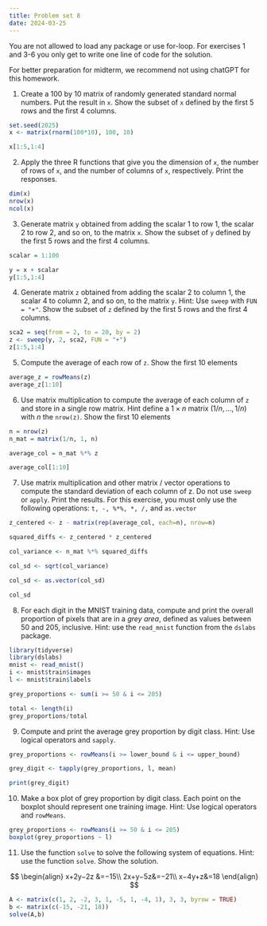 ```yaml
---
title: Problem set 8
date: 2024-03-25
---
```


You are not allowed to load any package or use for-loop. For exercises 1 and 3-6 you only get to write one line of code for the solution.

For better preparation for midterm, we recommend not using chatGPT for this homework.

1. Create a 100 by 10 matrix of randomly generated standard normal numbers. Put the result in `x`. Show the subset of `x` defined by the first 5 rows and the first 4 columns.

```r
set.seed(2025)
x <- matrix(rnorm(100*10), 100, 10)

x[1:5,1:4]
```

2. Apply the three R functions that give you the dimension of `x`, the number of rows of `x`, and the number of columns of `x`, respectively. Print the responses.

```r
dim(x)
nrow(x)
ncol(x)
```

3. Generate matrix `y` obtained from adding the scalar 1 to row 1, the scalar 2 to row 2, and so on, to the matrix `x`. Show the subset of `y` defined by the first 5 rows and the first 4 columns.

```r
scalar = 1:100

y = x + scalar
y[1:5,1:4]
```

4. Generate matrix `z` obtained from adding the scalar 2 to column 1, the scalar 4 to column 2, and so on, to the matrix `y`. Hint: Use `sweep` with `FUN = "+"`. Show the subset of `z` defined by the first 5 rows and the first 4 columns.

```r
sca2 = seq(from = 2, to = 20, by = 2)
z <- sweep(y, 2, sca2, FUN = "+")
z[1:5,1:4]
```

5. Compute the average of each row of `z`. Show the first 10 elements

```r
average_z = rowMeans(z)
average_z[1:10]
```

6. Use matrix multiplication to compute the average of each column of `z` and store in a single row matrix. Hint define a $1\times n$ matrix $(1/n, \dots, 1/n)$ with $n$ the `nrow(z)`. Show the first 10 elements

```r
n = nrow(z)
n_mat = matrix(1/n, 1, n)

average_col = n_mat %*% z

average_col[1:10]
```

7. Use matrix multiplication and other matrix / vector operations to compute the standard deviation of each column of z. Do not use `sweep` or `apply`. Print the results. For this exercise, you must only use the following operations: `t, -, %*%, *, /,` and `as.vector`

```r
z_centered <- z - matrix(rep(average_col, each=n), nrow=n)

squared_diffs <- z_centered * z_centered

col_variance <- n_mat %*% squared_diffs

col_sd <- sqrt(col_variance) 

col_sd <- as.vector(col_sd)

col_sd
```

8. For each digit in the MNIST training data, compute and print the overall proportion of pixels that are in a *grey area*, defined as values between 50 and 205, inclusive. Hint: use the `read_mnist` function from the `dslabs` package.

```r
library(tidyverse)
library(dslabs)
mnist <- read_mnist()
i <- mnist$train$images
l <- mnist$train$labels

grey_proportions <- sum(i >= 50 & i <= 205)

total <- length(i)
grey_proportions/total
```

9. Compute and print the average grey proportion by digit class. Hint: Use logical operators and `sapply`.

```r
grey_proportions <- rowMeans(i >= lower_bound & i <= upper_bound)

grey_digit <- tapply(grey_proportions, l, mean)

print(grey_digit)
```

10. Make a box plot of grey proportion by digit class. Each point on the boxplot should represent one training image. Hint: Use logical operators and `rowMeans`.

```r
grey_proportions <- rowMeans(i >= 50 & i <= 205)
boxplot(grey_proportions ~ l)
```

11. Use the function `solve` to solve the following system of equations. Hint: use the function `solve`. Show the solution.

$$
\begin{align}
x+2y−2z &=−15\\
2x+y−5z&=−21\\
x−4y+z&=18
\end{align}
$$

```r
A <- matrix(c(1, 2, -2, 3, 1, -5, 1, -4, 1), 3, 3, byrow = TRUE)
b <- matrix(c(-15, -21, 18))
solve(A,b) 
```



